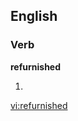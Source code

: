 ==English==

===Verb===
'''refurnished'''

# {{present participle of|[[refurnish]]}}

[[vi:refurnished]]